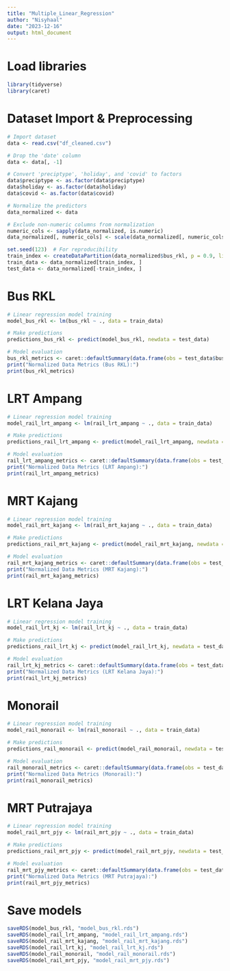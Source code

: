 ```yaml
---
title: "Multiple_Linear_Regression"
author: "Nisyhaal"
date: "2023-12-16"
output: html_document
---
```


# Load libraries
```r
library(tidyverse)
library(caret)
```

# Dataset Import & Preprocessing
```r
# Import dataset
data <- read.csv("df_cleaned.csv")

# Drop the 'date' column
data <- data[, -1]

# Convert 'preciptype', 'holiday', and 'covid' to factors
data$preciptype <- as.factor(data$preciptype)
data$holiday <- as.factor(data$holiday)
data$covid <- as.factor(data$covid)

# Normalize the predictors
data_normalized <- data

# Exclude non-numeric columns from normalization
numeric_cols <- sapply(data_normalized, is.numeric)
data_normalized[, numeric_cols] <- scale(data_normalized[, numeric_cols])

set.seed(123)  # For reproducibility
train_index <- createDataPartition(data_normalized$bus_rkl, p = 0.9, list = FALSE)
train_data <- data_normalized[train_index, ]
test_data <- data_normalized[-train_index, ]
```

# Bus RKL
```r
# Linear regression model training
model_bus_rkl <- lm(bus_rkl ~ ., data = train_data)

# Make predictions
predictions_bus_rkl <- predict(model_bus_rkl, newdata = test_data)

# Model evaluation
bus_rkl_metrics <- caret::defaultSummary(data.frame(obs = test_data$bus_rkl, pred = predictions_bus_rkl))
print("Normalized Data Metrics (Bus RKL):")
print(bus_rkl_metrics)
```

# LRT Ampang
```r
# Linear regression model training
model_rail_lrt_ampang <- lm(rail_lrt_ampang ~ ., data = train_data)

# Make predictions
predictions_rail_lrt_ampang <- predict(model_rail_lrt_ampang, newdata = test_data)

# Model evaluation
rail_lrt_ampang_metrics <- caret::defaultSummary(data.frame(obs = test_data$rail_lrt_ampang, pred = predictions_rail_lrt_ampang))
print("Normalized Data Metrics (LRT Ampang):")
print(rail_lrt_ampang_metrics)
```

# MRT Kajang
```r
# Linear regression model training
model_rail_mrt_kajang <- lm(rail_mrt_kajang ~ ., data = train_data)

# Make predictions
predictions_rail_mrt_kajang <- predict(model_rail_mrt_kajang, newdata = test_data)

# Model evaluation
rail_mrt_kajang_metrics <- caret::defaultSummary(data.frame(obs = test_data$rail_mrt_kajang, pred = predictions_rail_mrt_kajang))
print("Normalized Data Metrics (MRT Kajang):")
print(rail_mrt_kajang_metrics)
```

# LRT Kelana Jaya
```r
# Linear regression model training
model_rail_lrt_kj <- lm(rail_lrt_kj ~ ., data = train_data)

# Make predictions
predictions_rail_lrt_kj <- predict(model_rail_lrt_kj, newdata = test_data)

# Model evaluation
rail_lrt_kj_metrics <- caret::defaultSummary(data.frame(obs = test_data$rail_lrt_kj, pred = predictions_rail_lrt_kj))
print("Normalized Data Metrics (LRT Kelana Jaya):")
print(rail_lrt_kj_metrics)
```

# Monorail
```r
# Linear regression model training
model_rail_monorail <- lm(rail_monorail ~ ., data = train_data)

# Make predictions
predictions_rail_monorail <- predict(model_rail_monorail, newdata = test_data)

# Model evaluation
rail_monorail_metrics <- caret::defaultSummary(data.frame(obs = test_data$rail_monorail, pred = predictions_rail_monorail))
print("Normalized Data Metrics (Monorail):")
print(rail_monorail_metrics)
```

# MRT Putrajaya
```r
# Linear regression model training
model_rail_mrt_pjy <- lm(rail_mrt_pjy ~ ., data = train_data)

# Make predictions
predictions_rail_mrt_pjy <- predict(model_rail_mrt_pjy, newdata = test_data)

# Model evaluation
rail_mrt_pjy_metrics <- caret::defaultSummary(data.frame(obs = test_data$rail_mrt_pjy, pred = predictions_rail_mrt_pjy))
print("Normalized Data Metrics (MRT Putrajaya):")
print(rail_mrt_pjy_metrics)
```

# Save models
```r
saveRDS(model_bus_rkl, "model_bus_rkl.rds")
saveRDS(model_rail_lrt_ampang, "model_rail_lrt_ampang.rds")
saveRDS(model_rail_mrt_kajang, "model_rail_mrt_kajang.rds")
saveRDS(model_rail_lrt_kj, "model_rail_lrt_kj.rds")
saveRDS(model_rail_monorail, "model_rail_monorail.rds")
saveRDS(model_rail_mrt_pjy, "model_rail_mrt_pjy.rds")
```

